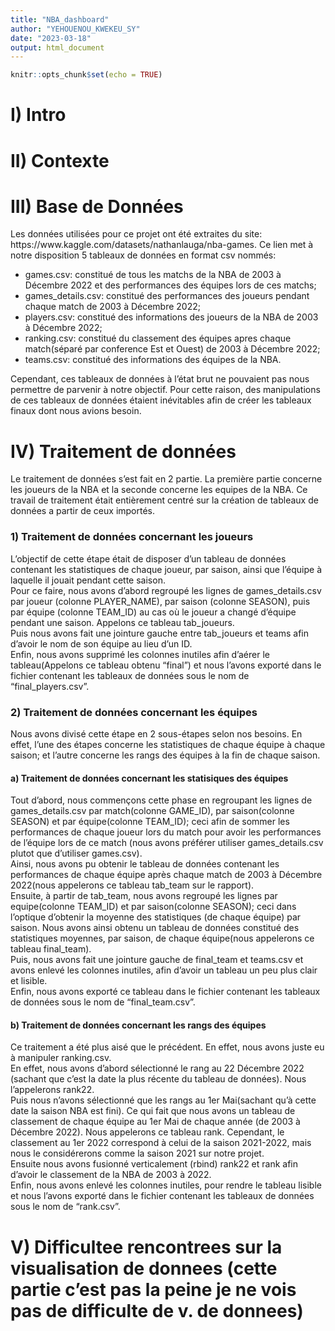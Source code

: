 ```yaml
---
title: "NBA_dashboard"
author: "YEHOUENOU_KWEKEU_SY"
date: "2023-03-18"
output: html_document
---
```


```r
knitr::opts_chunk$set(echo = TRUE)
```


# **I) Intro**

# **II) Contexte**

# **III) Base de Données**

Les données utilisées pour ce projet ont été extraites du site: https://www.kaggle.com/datasets/nathanlauga/nba-games.
Ce lien met à notre disposition 5 tableaux de données en format csv nommés:

 * games.csv: constitué de tous les matchs de la NBA de 2003 à Décembre 2022 et des performances des équipes lors de ces matchs;
 * games_details.csv: constitué des performances des joueurs pendant chaque match de 2003 à Décembre 2022;
 * players.csv: constitué des informations des joueurs de la NBA de 2003 à Décembre 2022;
 * ranking.csv: constitué du classement des équipes apres chaque match(séparé par conference Est et Ouest) de 2003 à Décembre 2022;
 * teams.csv: constitué des informations des équipes de la NBA.
 
Cependant, ces tableaux de données à l'état brut ne pouvaient pas nous permettre de parvenir à notre objectif. Pour cette raison, des manipulations de ces tableaux de données étaient inévitables afin de créer les tableaux finaux dont nous avions besoin.


# **IV) Traitement de données**

Le traitement de données s'est fait en 2 partie. La première partie concerne les joueurs de la NBA et la seconde concerne les equipes de la NBA. Ce travail de traitement était entièrement centré sur la création de tableaux de données a partir de ceux importés.

###     **1) Traitement de données concernant les joueurs**

| L'objectif de cette étape était de disposer d'un tableau de données contenant les statistiques de chaque joueur, par saison, ainsi que l'équipe à laquelle il jouait pendant cette saison.
| Pour ce faire, nous avons d'abord regroupé les lignes de games_details.csv par joueur (colonne PLAYER_NAME), par saison (colonne SEASON), puis par équipe (colonne TEAM_ID) au cas où le joueur a changé d'équipe pendant une saison. Appelons ce tableau tab_joueurs.
| Puis nous avons fait une jointure gauche entre tab_joueurs et teams afin d'avoir le nom de son équipe au lieu d'un ID. 
| Enfin, nous avons supprimé les colonnes inutiles afin d'aérer le tableau(Appelons ce tableau obtenu "final") et nous l'avons exporté dans le fichier contenant les tableaux de données sous le nom de "final_players.csv". 

###     **2) Traitement de données concernant les équipes**

Nous avons divisé cette étape en 2 sous-étapes selon nos besoins. En effet, l'une des étapes concerne les statistiques de chaque équipe à chaque saison; et l'autre concerne les rangs des équipes à la fin de chaque saison.

####         **a) Traitement de données concernant les statisiques des équipes**

| Tout d'abord, nous commençons cette phase en regroupant les lignes de games_details.csv par match(colonne GAME_ID), par saison(colonne SEASON) et par équipe(colonne TEAM_ID); ceci afin de sommer les performances de chaque joueur lors du match pour avoir les performances de l'équipe lors de ce match (nous avons préférer utiliser games_details.csv plutot que d'utiliser games.csv). 
| Ainsi, nous avons pu obtenir le tableau de données contenant les performances de chaque équipe après chaque match de 2003 à Décembre 2022(nous appelerons ce tableau tab_team sur le rapport).
| Ensuite, à partir de tab_team, nous avons regroupé les lignes par equipe(colonne TEAM_ID) et par saison(colonne SEASON); ceci dans l'optique d'obtenir la moyenne des statistiques (de chaque équipe) par saison. Nous avons ainsi obtenu un tableau de données constitué des statistiques moyennes, par saison, de chaque équipe(nous appelerons ce tableau final_team).
| Puis, nous avons fait une jointure gauche de final_team et teams.csv et avons enlevé les colonnes inutiles, afin d'avoir un tableau un peu plus clair et lisible.
| Enfin, nous avons exporté ce tableau dans le fichier contenant les tableaux de données sous le nom de "final_team.csv".

####         **b) Traitement de données concernant les rangs des équipes**

| Ce traitement a été plus aisé que le précédent. En effet, nous avons juste eu à manipuler ranking.csv.
| En effet, nous avons d'abord sélectionné le rang au 22 Décembre 2022 (sachant que c'est la date la plus récente du tableau de données). Nous l'appelerons rank22.
| Puis nous n'avons sélectionné que les rangs au 1er Mai(sachant qu'à cette date la saison NBA est fini). Ce qui fait que nous avons un tableau de classement de chaque équipe au 1er Mai de chaque année (de 2003 à Décembre 2022). Nous appelerons ce tableau rank. Cependant, le classement au 1er 2022 correspond à celui de la saison 2021-2022, mais nous le considérerons comme la saison 2021 sur notre projet.
| Ensuite nous avons fusionné verticalement (rbind) rank22 et rank afin d'avoir le classement de la NBA de 2003 à 2022.
| Enfin, nous avons enlevé les colonnes inutiles, pour rendre le tableau lisible et nous l'avons exporté dans le fichier contenant les tableaux de données sous le nom de "rank.csv". 


# **V) Difficultee rencontrees sur la visualisation de donnees** (cette partie c'est pas la peine je ne vois pas de difficulte de v. de donnees)


